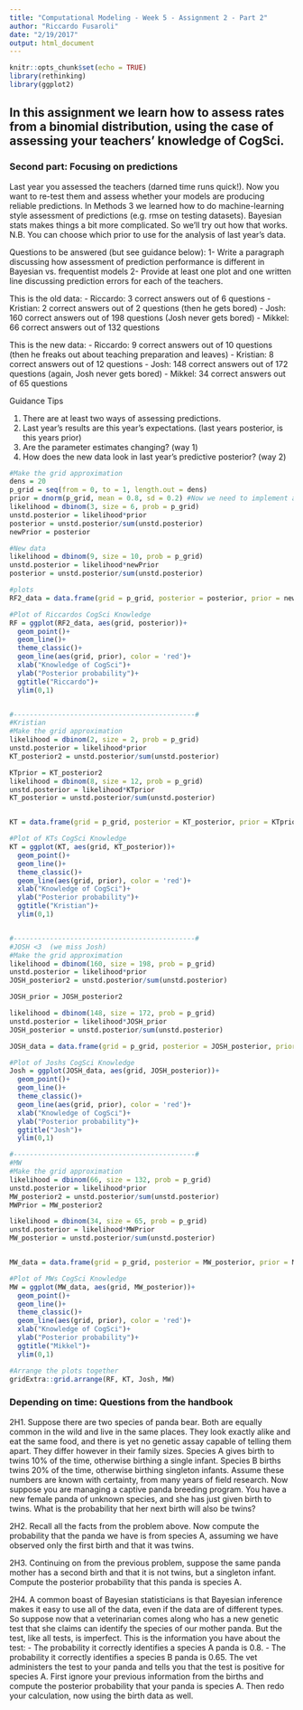 ```yaml
---
title: "Computational Modeling - Week 5 - Assignment 2 - Part 2"
author: "Riccardo Fusaroli"
date: "2/19/2017"
output: html_document
---
```


```r
knitr::opts_chunk$set(echo = TRUE)
library(rethinking)
library(ggplot2)
```

## In this assignment we learn how to assess rates from a binomial distribution, using the case of assessing your teachers' knowledge of CogSci.

### Second part: Focusing on predictions

Last year you assessed the teachers (darned time runs quick!). Now you want to re-test them and assess whether your models are producing reliable predictions. In Methods 3 we learned how to do machine-learning style assessment of predictions (e.g. rmse on testing datasets). Bayesian stats makes things a bit more complicated. So we'll try out how that works. N.B. You can choose which prior to use for the analysis of last year's data.

Questions to be answered (but see guidance below):
1- Write a paragraph discussing how assessment of prediction performance is different in Bayesian vs. frequentist models
2- Provide at least one plot and one written line discussing prediction errors for each of the teachers.

This is the old data:
- Riccardo: 3 correct answers out of 6 questions
- Kristian: 2 correct answers out of 2 questions (then he gets bored)
- Josh: 160 correct answers out of 198 questions (Josh never gets bored)
- Mikkel: 66 correct answers out of 132 questions

This is the new data:
- Riccardo: 9 correct answers out of 10 questions (then he freaks out about teaching preparation and leaves)
- Kristian: 8 correct answers out of 12 questions
- Josh: 148 correct answers out of 172 questions (again, Josh never gets bored)
- Mikkel: 34 correct answers out of 65 questions

Guidance Tips

1. There are at least two ways of assessing predictions.
2. Last year's results are this year's expectations. (last years posterior, is this years prior)
3. Are the parameter estimates changing? (way 1)
4. How does the new data look in last year's predictive posterior? (way 2)


```r
#Make the grid approximation
dens = 20
p_grid = seq(from = 0, to = 1, length.out = dens)
prior = dnorm(p_grid, mean = 0.8, sd = 0.2) #Now we need to implement a new prior
likelihood = dbinom(3, size = 6, prob = p_grid)
unstd.posterior = likelihood*prior
posterior = unstd.posterior/sum(unstd.posterior)
newPrior = posterior

#New data
likelihood = dbinom(9, size = 10, prob = p_grid)
unstd.posterior = likelihood*newPrior
posterior = unstd.posterior/sum(unstd.posterior)

#plots
RF2_data = data.frame(grid = p_grid, posterior = posterior, prior = newPrior, likelihood = likelihood)

#Plot of Riccardos CogSci Knowledge
RF = ggplot(RF2_data, aes(grid, posterior))+
  geom_point()+
  geom_line()+
  theme_classic()+
  geom_line(aes(grid, prior), color = 'red')+
  xlab("Knowledge of CogSci")+
  ylab("Posterior probability")+
  ggtitle("Riccardo")+
  ylim(0,1)


#---------------------------------------------#
#Kristian
#Make the grid approximation
likelihood = dbinom(2, size = 2, prob = p_grid)
unstd.posterior = likelihood*prior
KT_posterior2 = unstd.posterior/sum(unstd.posterior)

KTprior = KT_posterior2
likelihood = dbinom(8, size = 12, prob = p_grid)
unstd.posterior = likelihood*KTprior
KT_posterior = unstd.posterior/sum(unstd.posterior)


KT = data.frame(grid = p_grid, posterior = KT_posterior, prior = KTprior, likelihood = likelihood)

#Plot of KTs CogSci Knowledge
KT = ggplot(KT, aes(grid, KT_posterior))+
  geom_point()+
  geom_line()+
  theme_classic()+
  geom_line(aes(grid, prior), color = 'red')+
  xlab("Knowledge of CogSci")+
  ylab("Posterior probability")+
  ggtitle("Kristian")+
  ylim(0,1)


#---------------------------------------------#
#JOSH <3  (we miss Josh)
#Make the grid approximation
likelihood = dbinom(160, size = 198, prob = p_grid)
unstd.posterior = likelihood*prior
JOSH_posterior2 = unstd.posterior/sum(unstd.posterior)

JOSH_prior = JOSH_posterior2

likelihood = dbinom(148, size = 172, prob = p_grid)
unstd.posterior = likelihood*JOSH_prior
JOSH_posterior = unstd.posterior/sum(unstd.posterior)

JOSH_data = data.frame(grid = p_grid, posterior = JOSH_posterior, prior = JOSH_prior, likelihood = likelihood)

#Plot of Joshs CogSci Knowledge
Josh = ggplot(JOSH_data, aes(grid, JOSH_posterior))+
  geom_point()+
  geom_line()+
  theme_classic()+
  geom_line(aes(grid, prior), color = 'red')+
  xlab("Knowledge of CogSci")+
  ylab("Posterior probability")+
  ggtitle("Josh")+
  ylim(0,1)

#---------------------------------------------#
#MW
#Make the grid approximation
likelihood = dbinom(66, size = 132, prob = p_grid)
unstd.posterior = likelihood*prior
MW_posterior2 = unstd.posterior/sum(unstd.posterior)
MWPrior = MW_posterior2

likelihood = dbinom(34, size = 65, prob = p_grid)
unstd.posterior = likelihood*MWPrior
MW_posterior = unstd.posterior/sum(unstd.posterior)


MW_data = data.frame(grid = p_grid, posterior = MW_posterior, prior = MWPrior, likelihood = likelihood)

#Plot of MWs CogSci Knowledge
MW = ggplot(MW_data, aes(grid, MW_posterior))+
  geom_point()+
  geom_line()+
  theme_classic()+
  geom_line(aes(grid, prior), color = 'red')+
  xlab("Knowledge of CogSci")+
  ylab("Posterior probability")+
  ggtitle("Mikkel")+
  ylim(0,1)

#Arrange the plots together
gridExtra::grid.arrange(RF, KT, Josh, MW)


```


### Depending on time: Questions from the handbook
2H1. Suppose there are two species of panda bear. Both are equally common in the wild and live in the same places. They look exactly alike and eat the same food, and there is yet no genetic assay capable of telling them apart. They differ however in their family sizes. Species A gives birth to twins 10% of the time, otherwise birthing a single infant. Species B births twins 20% of the time, otherwise birthing singleton infants. Assume these numbers are known with certainty, from many years of field research.
Now suppose you are managing a captive panda breeding program. You have a new female panda of unknown species, and she has just given birth to twins. What is the probability that her next birth will also be twins?

2H2. Recall all the facts from the problem above. Now compute the probability that the panda we have is from species A, assuming we have observed only the first birth and that it was twins.

2H3. Continuing on from the previous problem, suppose the same panda mother has a second birth and that it is not twins, but a singleton infant. Compute the posterior probability that this panda is species A.

2H4. A common boast of Bayesian statisticians is that Bayesian inference makes it easy to use all of the data, even if the data are of different types. So suppose now that a veterinarian comes along who has a new genetic test that she claims can identify the species of our mother panda. But the test, like all tests, is imperfect. This is the information you have about the test:
- The probability it correctly identifies a species A panda is 0.8.
- The probability it correctly identifies a species B panda is 0.65.
The vet administers the test to your panda and tells you that the test is positive for species A. First ignore your previous information from the births and compute the posterior probability that your panda is species A. Then redo your calculation, now using the birth data as well.
